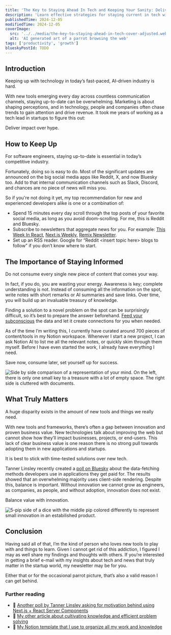 ```yaml
---
title: 'The Key to Staying Ahead In Tech and Keeping Your Sanity: Delivering Value Over Hype in Your Product.'
description: 'Learn effective strategies for staying current in tech without getting overwhelmed. Discover how to curate knowledge, build a personal knowledge base, and focus on delivering real value in the fast-paced tech industry.'
publishedTime: 2024-12-05
modifiedTime: 2024-12-05
coverImage:
  src: '../../media/the-key-to-staying-ahead-in-tech-cover-adjusted.webp'
  alt: 'AI generated art of a parrot browsing the web'
tags: ['productivity', 'growth']
blueskyPostId: TODO
---
```




## Introduction

Keeping up with technology in today’s fast-paced, AI-driven industry is hard.

With new tools emerging every day across countless communication channels, staying up-to-date can be overwhelming.
Marketing is about shaping perceptions, and in technology, people and companies often chase trends to gain attention and drive revenue.
It took me years of working as a tech lead in startups to figure this out:

Deliver impact over hype.

## How to Keep Up

For software engineers, staying up-to-date is essential in today’s competitive industry.

Fortunately, doing so is easy to do. Most of the significant updates are announced on the big social media apps like Reddit, X, and now Bluesky too.
Add to that internal communication channels such as Slack, Discord, and chances are no piece of news will miss you.

So if you're not doing it yet, my top recommendation for new and experienced developers alike is one or a combination of:

- Spend 15 minutes every day scroll through the top posts of your favorite social media, as long as you avoid doom-scrolling. For me, this is Reddit and Bluesky.
- Subscribe to newsletters that aggregate news for you. For example: [This Week In React](https://thisweekinreact.com/), [Next.js Weekly](https://nextjsweekly.com/), [Remix Newsletter](https://remix.run/newsletter).
- Set up an RSS reader. Google for “Reddit \<insert topic here\> blogs to follow” if you don’t know where to start.

## The Importance of Staying Informed

Do not consume every single new piece of content that comes your way.

In fact, if you do, you are wasting your energy. Awareness is key; complete understanding is not.
Instead of consuming all the information on the spot, write notes with short remarks or AI summaries and save links.
Over time, you will build up an invaluable treasury of knowledge.

Finding a solution to a novel problem on the spot can be surprisingly difficult, so it’s best to prepare the answer beforehand.
[Feed your subconscious](/blog/the-creative-act-of-software-development) the data and let it create connections for you when needed.

As of the time I’m writing this, I currently have curated around 700 pieces of content/tools in my Notion workspace.
Whenever I start a new project, I can ask Notion AI to list me all the relevant notes, or quickly skim through them myself.
Before I have even started the work, I already have everything I need.

Save now, consume later, set yourself up for success.

<div class="flex justify-center">
	<Image
		quality={100}
		class="rounded-lg border-2 border-puerto-rico-300"
		src={saveForLater}
		width={400}
		height={400}
		alt="Side by side comparison of a representation of your mind. On the left, there is only one small key to a treasure with a lot of empty space. The right side is cluttered with documents."
	/>
</div>

## What Truly Matters

A huge disparity exists in the amount of new tools and things we really need.

With new tools and frameworks, there’s often a gap between innovation and proven business value.
New technologies talk about improving the web but cannot show how they’ll impact businesses, projects, or end-users.
This lack of clear business value is one reason there is no strong pull towards adopting them in new applications and startups.

It is best to stick with time-tested solutions over new tech.

Tanner Linsley recently created a [poll on Bluesky](https://bsky.app/profile/tannerlinsley.com/post/3lcb3gaviwk2p) about the data-fetching methods developers use in applications they get paid for.
The results showed that an overwhelming majority uses client-side rendering.
Despite this, balance is important. Without innovation we cannot grow as engineers, as companies, as people, and without adoption, innovation does not exist.

Balance value with innovation.

<div class="flex justify-center">
	<Image
		quality={100}
		class="rounded-lg border-2 border-puerto-rico-300"
		src={innovation}
		width={400}
		height={400}
		alt="5-pip side of a dice with the middle pip colored differently to represent small innovation in an estabilished product."
	/>
</div>

## Conclusion

Having said all of that, I’m the kind of person who loves new tools to play with and things to learn.
Given I cannot get rid of this addiction, I figured I may as well share my findings and thoughts with others.
If you’re interested in getting a brief e-mail with my insights about tech and news that truly matter in the startup world, my newsletter may be for you.

Either that or for the occasional parrot picture, that’s also a valid reason I can get behind.

### Further reading

- 📝 [Another poll by Tanner Linsley asking for motivation behind using Next.js + React Server Components](https://x.com/tannerlinsley/status/1862653014588498407)
- 📝 [My other article about cultivating knowledge and efficient problem solving](/blog/the-creative-act-of-software-development)
- 🔨 [My Notion template that I use to organize all my work and knowledge](https://wadamek.notion.site/Second-Brain-Template-14acecaf43518057aa61ea742b4b6e3f?pvs=4)
